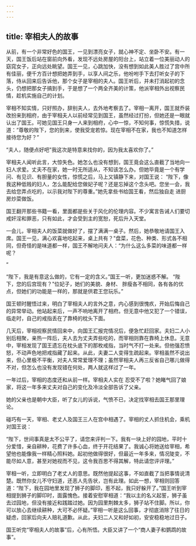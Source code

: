 ```yaml
---
---
---
```

title: 宰相夫人的故事
---



从前，有一个非常好色的国王，一见到漂亮女子，就心神不定、坐卧不安。有一天，国王饭后站在窗前向外看，发现不远处房屋的阳台上，站立着一位美丽动人的窈窕女子，正向远处眺望。国王一见，心跳加快，没有想到如此美人胜过了宫中所有佳丽，便千方百计想把她弄到手，以享人间之乐，他吩咐手下去打听女子的下落，侍从回来后告诉他，那个女子是宰相的夫人。国王听后，并未打消起初的念头，仍想把那女子搞到手，于是想了一个两全齐美的计策，他派宰相外出视察民情，趁机实施自己的计划。

宰相不知实情，只好照办，辞别夫人，去外地考察去了。宰相一离开，国王就乔装改扮来到相府，由于宰相夫人以前经常见到国王，虽然经过打扮，但她还是一眼就认出了国王。可她见国王只身一人来到相府，心中一惊，不知何事，惊慌失措，说道：“尊敬的陛下，您的到来，使我受宠若惊。现在宰相不在家，我也不知道怎样接待您为好？”

“夫人，随便点好吧"我这次是特意来找你的，因为我太喜欢你了。”

宰相夫人闻听此言，大惊失色。她怎么也没有想到，国王竟会这么直截了当地向一妇人求爱。丈夫不在家，她一时无所适从，不知该怎么办。但她毕竟是一个有学问、有见识、有胆量的女性，惊慌之后，马上又镇静下来，对国王说：
“陛下，像我这种低贱的妇人，怎么能配给您做妃子呢？还是忘掉这个念头吧。您坐一会，我去给您弄点吃的，以示我对陛下的尊重。”她先拿些书给国王看，然后独自走
进厨房炒菜做饭。

国王翻开那些书籍一看，里面都是些关于风化的伦理内容。不少寓言告诫人们要切戒奸淫和罪恶，只有如此，才会受到主的宽恕，死后升入天堂。

一会儿，宰相夫人的饭菜就做好了，摆了满满一桌子。然后，她恭敬地请国王入席。国王一见，满心欢喜地吃起来，桌上共有？"盘菜，花色、种类、形式各不相同，但奇怪的是味道都一样，国王不解地问夫人：“为什么这么多菜的味道都一样呢？

”

“陛下，我是有意这么做的，它有一定的含义。”国王一听，更加迷惑不解。
“陛下，您的后宫现有？"位妃子，她们的美貌、身材、
胖瘦各不相同，各有各的优点，但她们的功能是一样的，那就是供君王您玩乐。”

国王顿时醒悟过来，明白了宰相夫人的言外之意，内心感到很愧疚，开始后悔自己的异常举动。他站起来后，一声不响地离开了相府。但无意中他又犯了一个错误，临走时，自己的戒指丢在了靠椅的枕头下面。

几天后，宰相视察民情回来中，向国王汇报完情况后，便急忙赶回家。夫妇二人小别后相聚，亲热一阵后，夫人去为丈夫弄些吃的，而宰相则靠在靠椅上休息。无意中，宰相发现了国王遗忘在枕头底下的那枚戒指，当时气不打一处来。但他强忍愤怒，不动声色地把戒指藏了起来。从此，夫妻二人变得生疏起来。宰相虽然不说出来，但心里极不平衡，对夫人常常爱理不理；虽然宰相夫人再三反省自己哪儿做得不对，但怎么也没有发现错在何处，两人就这样过了一年。

一年过后，宰相的态度还和从前一样。宰相夫人实在
忍受不了啦？她睹气回了娘家，将这一年多来丈夫对自己的变化及冷淡全部告诉了父亲。

她的父亲也是朝中大臣，听了女儿的诉说，气愤不已，决定找宰相去国王那里理论。

碰巧有一天，宰相、老丈人及国王三人在宫中相遇了。宰相的丈人抓住机会，乘机对国王说：

“陛下，世间事真是太不公平了，请您来评判一下。我有一块上好的园地，平时十分爱惜，亲自耕种，花费了许多心血，终于开花结果了。我诚心将她送给宰相，希望他也能像我一样精心照料她。起初他做得很好，但最近一年多来，情况陡变，不能尽如人意，甚至对她视而不见，这令我百思不得其解，特此请您评评理。”

宰相一听，立即明白了老丈人的意思。既然他提起这事，不如直截了当把事情说清楚。既然你女儿不守妇道，还恶人先告状，岂有此理。如此一想，宰相则回答道：“陛下，我在园地里发现了狮子的脚印，惹不起，我只好躲开了。”国王听到宰相提到狮子的脚印时，面露愧色。接着安慰宰相道：“我以主的名义起誓，狮子虽去过园地，但没有接近和践踏过她。因为园里荆棘太多，狮子站不住脚。所以，你可以放心去继续耕种，大可不必怀疑。”宰相一听是这么回事，才彻底消除了往日的疑虑，回家后向夫人赔礼道歉。从此，夫妇二人又和好如初，安安稳稳地过日子。

国王听完“宰相夫人的故事”后，心有所悟。大臣又讲了一个“商人妻子和鹦鹉的故事”。